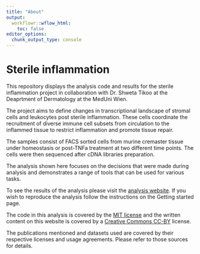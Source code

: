```yaml
---
title: "About"
output:
  workflowr::wflow_html:
    toc: false
editor_options:
  chunk_output_type: console
---
```


# Sterile inflammation

This repository displays the analysis code and results for the sterile inflammation project in collaboration with Dr. Shweta Tikoo at the Deaprtment of Dermatology at the MedUni Wien.

The project aims to define changes in transcriptional landscape of stromal cells and leukocytes post sterile inflammation. These cells coordinate the recruitment of diverse immune cell subsets from circulation to the inflammed tissue to restrict inflammation and promote tissue repair.

The samples consist of FACS sorted cells from murine cremaster tissue under homeostasis or post-TNFa treatment at two different time points. The cells were then sequenced after cDNA libraries preparation.

The analysis shown here focuses on the decisions that were made during analysis and demonstrates a range of tools that can be used for various tasks.

To see the results of the analysis please visit the [analysis website](https://nami2309.github.io/sterile_inflammation "Analysis website"). If you wish to reproduce the analysis follow the instructions on the Getting started page.

The code in this analysis is covered by the [MIT license](https://choosealicense.com/licenses/mit/ "MIT License") and the written content on this website is covered by a [Creative Commons CC-BY](https://creativecommons.org/licenses/by/4.0/ "CC-BY License") license.

The publications mentioned and datasets used are covered by their respective licenses and usage agreements. Please refer to those sources for details.
